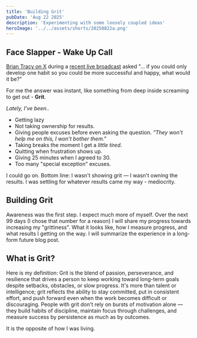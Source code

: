```yaml
---
title: 'Building Grit'
pubDate: 'Aug 22 2025'
description: 'Experimenting with some loosely coupled ideas'
heroImage: '../../assets/shorts/20250822a.png'
---
```


## Face Slapper - Wake Up Call

[Brian Tracy on X](https://x.com/BrianTracy) during a [recent live broadcast](https://x.com/i/broadcasts/1dRKZazegnAxB) asked "... if you could only develop one habit so you could be more successful and happy, what would it be?"

For me the answer was instant, like something from deep inside screaming to get out - **Grit**.

_Lately, I've been.._

- Getting lazy
- Not taking ownership for results.
- Giving people excuses before even asking the question. _"They won't help me on this, I won't bother them."_
- Taking breaks the moment I get a _little tired_.
- Quitting when frustration shows up.
- Giving 25 minutes when I agreed to 30.
- Too many "special exception" excuses.

I could go on. Bottom line: I wasn't showing grit — I wasn't owning the results. I was settling for whatever results came my way - mediocrity.

## Building Grit

Awareness was the first step. I expect much more of myself. Over the next 99 days (I chose that number for a reason) I will share my progress towards increasing my "grittiness". What it looks like, how I measure progress, and what results I getting on the way. I will summarize the experience in a long-form future blog post.

## What is Grit?

Here is my definition: Grit is the blend of passion, perseverance, and resilience that drives a person to keep working toward long-term goals despite setbacks, obstacles, or slow progress. It's more than talent or intelligence; grit reflects the ability to stay committed, put in consistent effort, and push forward even when the work becomes difficult or discouraging. People with grit don't rely on bursts of motivation alone — they build habits of discipline, maintain focus through challenges, and measure success by persistence as much as by outcomes.

It is the opposite of how I was living.
